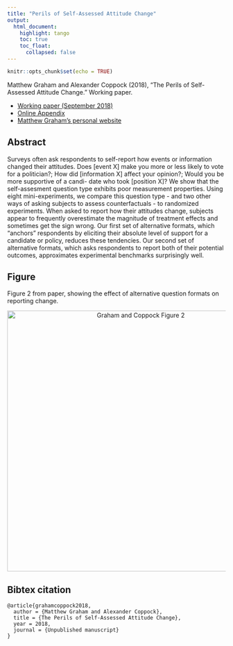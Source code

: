 ```yaml
---
title: "Perils of Self-Assessed Attitude Change"
output: 
  html_document:
    highlight: tango
    toc: true
    toc_float:
      collapsed: false
---
```


```r
knitr::opts_chunk$set(echo = TRUE)
```

Matthew Graham and Alexander Coppock (2018), "The Perils of Self-Assessed Attitude Change." Working paper.

- [Working paper (September 2018)](papers/GC_perils.pdf)
- [Online Appendix](papers/GC_perils_appendix.pdf)
- [Matthew Graham's personal website](https://politicalscience.yale.edu/people/matthew-graham)

## Abstract

Surveys often ask respondents to self-report how events or information changed their attitudes. Does [event X] make you more or less likely to vote for a politician?; How did [information X] affect your opinion?; Would you be more supportive of a candi- date who took [position X]? We show that the self-assesment question type exhibits poor measurement properties. Using eight mini-experiments, we compare this question type - and two other ways of asking subjects to assess counterfactuals - to randomized experiments. When asked to report how their attitudes change, subjects appear to frequently overestimate the magnitude of treatment effects and sometimes get the sign wrong. Our first set of alternative formats, which "anchors" respondents by eliciting their absolute level of support for a candidate or policy, reduces these tendencies. Our second set of alternative formats, which asks respondents to report both of their potential outcomes, approximates experimental benchmarks surprisingly well.

## Figure

Figure 2 from paper, showing the effect of alternative question formats on reporting change.

<center><img src="images/ate_on_change.png" alt="Graham and Coppock Figure 2" width="600"></center>

## Bibtex citation

```
@article{grahamcoppock2018,
  author = {Matthew Graham and Alexander Coppock},
  title = {The Perils of Self-Assessed Attitude Change},
  year = 2018,
  journal = {Unpublished manuscript}
}
```

